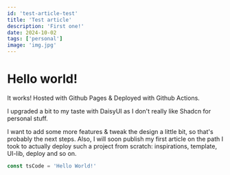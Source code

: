 ```yaml
---
id: 'test-article-test'
title: 'Test article'
description: 'First one!'
date: 2024-10-02
tags: ['personal']
image: 'img.jpg'
---
```


# Hello world!

It works! Hosted with Github Pages & Deployed with Github Actions.

I upgraded a bit to my taste with DaisyUI as I don't really like Shadcn for personal stuff.

I want to add some more features & tweak the design a little bit, so that's probably the next steps.
Also, I will soon publish my first article on the path I took to actually deploy such a project from scratch:
inspirations, template, UI-lib, deploy and so on.

```ts
const tsCode = 'Hello World!'
```
